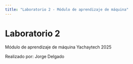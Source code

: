 ```yaml
---
title: "Laboratorio 2 - Módulo de aprendizaje de máquina"
---
```


# Laboratorio 2 
Módulo de aprendizaje de máquina
Yachaytech 2025

Realizado por: Jorge Delgado

